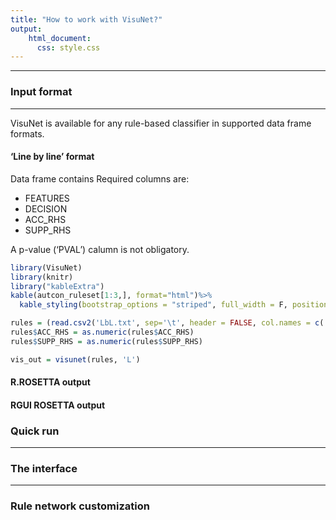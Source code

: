 ```yaml
---
title: "How to work with VisuNet?"
output:
    html_document:
      css: style.css
---
```


***

### Input format
 
***


VisuNet is available for any rule-based classifier in supported data frame formats.

#### 'Line by line' format

Data frame contains 
Required columns are:

* FEATURES
* DECISION
* ACC_RHS
* SUPP_RHS

A p-value ('PVAL') calumn is not obligatory.

```r
library(VisuNet)
library(knitr)
library("kableExtra")
kable(autcon_ruleset[1:3,], format="html")%>%
  kable_styling(bootstrap_options = "striped", full_width = F, position = "left")
```


```r
rules = (read.csv2('LbL.txt', sep='\t', header = FALSE, col.names = c('FEATURES', 'DECISION', 'ACC_RHS', 'SUPP_RHS'),stringsAsFactors=FALSE))
rules$ACC_RHS = as.numeric(rules$ACC_RHS)
rules$SUPP_RHS = as.numeric(rules$SUPP_RHS)

vis_out = visunet(rules, 'L')
```

#### R.ROSETTA output

#### RGUI ROSETTA output



### Quick run

***

### The interface

***

### Rule network customization